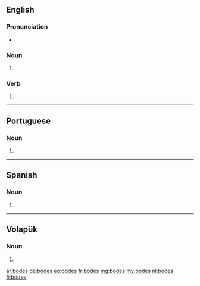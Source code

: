 ==English==

===Pronunciation===
* {{rhymes|əʊdz|lang=en}}

===Noun===
{{head|en|noun plural form}}

# {{plural of|bode|lang=en}}

===Verb===
{{head|en|verb form}}

# {{en-third-person singular of|bode}}

----

==Portuguese==

===Noun===
{{head|pt|noun plural form}}

# {{plural of|bode|lang=pt}}

----

==Spanish==

===Noun===
{{head|es|noun plural form}}

# {{plural of|bode|lang=es}}

----

==Volapük==

===Noun===
{{head|vo|noun form}}

# {{inflection of|bod||dat|p|lang=vo}}

[[ar:bodes]]
[[de:bodes]]
[[eo:bodes]]
[[fr:bodes]]
[[mg:bodes]]
[[my:bodes]]
[[nl:bodes]]
[[fi:bodes]]